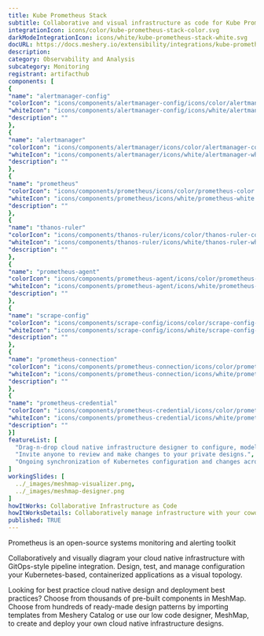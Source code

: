 ```yaml
---
title: Kube Prometheus Stack
subtitle: Collaborative and visual infrastructure as code for Kube Prometheus Stack
integrationIcon: icons/color/kube-prometheus-stack-color.svg
darkModeIntegrationIcon: icons/white/kube-prometheus-stack-white.svg
docURL: https://docs.meshery.io/extensibility/integrations/kube-prometheus-stack
description: 
category: Observability and Analysis
subcategory: Monitoring
registrant: artifacthub
components: [
{
"name": "alertmanager-config"
"colorIcon": "icons/components/alertmanager-config/icons/color/alertmanager-config-color.svg"
"whiteIcon": "icons/components/alertmanager-config/icons/white/alertmanager-config-white.svg"
"description": ""
},
{
"name": "alertmanager"
"colorIcon": "icons/components/alertmanager/icons/color/alertmanager-color.svg"
"whiteIcon": "icons/components/alertmanager/icons/white/alertmanager-white.svg"
"description": ""
},
{
"name": "prometheus"
"colorIcon": "icons/components/prometheus/icons/color/prometheus-color.svg"
"whiteIcon": "icons/components/prometheus/icons/white/prometheus-white.svg"
"description": ""
},
{
"name": "thanos-ruler"
"colorIcon": "icons/components/thanos-ruler/icons/color/thanos-ruler-color.svg"
"whiteIcon": "icons/components/thanos-ruler/icons/white/thanos-ruler-white.svg"
"description": ""
},
{
"name": "prometheus-agent"
"colorIcon": "icons/components/prometheus-agent/icons/color/prometheus-agent-color.svg"
"whiteIcon": "icons/components/prometheus-agent/icons/white/prometheus-agent-white.svg"
"description": ""
},
{
"name": "scrape-config"
"colorIcon": "icons/components/scrape-config/icons/color/scrape-config-color.svg"
"whiteIcon": "icons/components/scrape-config/icons/white/scrape-config-white.svg"
"description": ""
},
{
"name": "prometheus-connection"
"colorIcon": "icons/components/prometheus-connection/icons/color/prometheus-connection-color.svg"
"whiteIcon": "icons/components/prometheus-connection/icons/white/prometheus-connection-white.svg"
"description": ""
},
{
"name": "prometheus-credential"
"colorIcon": "icons/components/prometheus-credential/icons/color/prometheus-credential-color.svg"
"whiteIcon": "icons/components/prometheus-credential/icons/white/prometheus-credential-white.svg"
"description": ""
}]
featureList: [
  "Drag-n-drop cloud native infrastructure designer to configure, model, and deploy your workloads.",
  "Invite anyone to review and make changes to your private designs.",
  "Ongoing synchronization of Kubernetes configuration and changes across any number of clusters."
]
workingSlides: [
  ../_images/meshmap-visualizer.png,
  ../_images/meshmap-designer.png
]
howItWorks: Collaborative Infrastructure as Code
howItWorksDetails: Collaboratively manage infrastructure with your coworkers synchronously sharing the same designs.
published: TRUE
---
```

<p>
Prometheus is an open-source systems monitoring and alerting toolkit
</p>
<p>
    Collaboratively and visually diagram your cloud native infrastructure with GitOps-style pipeline integration. Design, test, and manage configuration your Kubernetes-based, containerized applications as a visual topology.
</p>
<p>
    Looking for best practice cloud native design and deployment best practices? Choose from thousands of pre-built components in MeshMap. Choose from hundreds of ready-made design patterns by importing templates from Meshery Catalog or use our low code designer, MeshMap, to create and deploy your own cloud native infrastructure designs.
</p>
